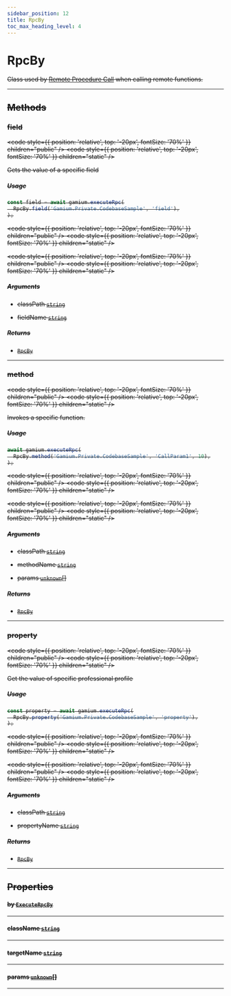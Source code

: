 ```yaml
---
sidebar_position: 12
title: RpcBy
toc_max_heading_level: 4
---
```


# RpcBy <s generated />

Class used by [Remote Procedure Call](../../rpc) when calling remote functions.

<hr class="solid" /> <s generated />

## Methods <s generated />

### field <s generated />

<s childtag /> <code
  style={{ position: 'relative', top: '-20px', fontSize: '70%' }}
  children="public"
/> <code
  style={{ position: 'relative', top: '-20px', fontSize: '70%' }}
  children="static"
/> <s generated />

Gets the value of a specific field

##### Usage

```ts
const field = await gamium.executeRpc(
  RpcBy.field('Gamium.Private.CodebaseSample', 'field'),
);
```

<s childtag /> <code
  style={{ position: 'relative', top: '-20px', fontSize: '70%' }}
  children="public"
/> <code
  style={{ position: 'relative', top: '-20px', fontSize: '70%' }}
  children="static"
/> <s generated />

<s childtag /> <code
  style={{ position: 'relative', top: '-20px', fontSize: '70%' }}
  children="public"
/> <code
  style={{ position: 'relative', top: '-20px', fontSize: '70%' }}
  children="static"
/> <s generated />

##### Arguments <s generated />

- classPath [`string`]( https://developer.mozilla.org/en-US/docs/Web/JavaScript/Reference/Global_Objects/String) <s generated />

- fieldName [`string`]( https://developer.mozilla.org/en-US/docs/Web/JavaScript/Reference/Global_Objects/String) <s generated />

##### Returns <s generated />

- [`RpcBy`](rpc-by) <s generated />

<hr class="solid" /> <s generated />

### method <s generated />

<s childtag /> <code
  style={{ position: 'relative', top: '-20px', fontSize: '70%' }}
  children="public"
/> <code
  style={{ position: 'relative', top: '-20px', fontSize: '70%' }}
  children="static"
/> <s generated />

Invokes a specific function.

##### Usage

```ts
await gamium.executeRpc(
  RpcBy.method('Gamium.Private.CodebaseSample', 'CallParam1', 10),
);
```

<s childtag /> <code
  style={{ position: 'relative', top: '-20px', fontSize: '70%' }}
  children="public"
/> <code
  style={{ position: 'relative', top: '-20px', fontSize: '70%' }}
  children="static"
/> <s generated />

<s childtag /> <code
  style={{ position: 'relative', top: '-20px', fontSize: '70%' }}
  children="public"
/> <code
  style={{ position: 'relative', top: '-20px', fontSize: '70%' }}
  children="static"
/> <s generated />

##### Arguments <s generated />

- classPath [`string`]( https://developer.mozilla.org/en-US/docs/Web/JavaScript/Reference/Global_Objects/String) <s generated />

- methodName [`string`]( https://developer.mozilla.org/en-US/docs/Web/JavaScript/Reference/Global_Objects/String) <s generated />

- params [`unknown`]( https://developer.mozilla.org/en-US/docs/Web/JavaScript/Reference/Global_Objects/Object)[] <s generated />

##### Returns <s generated />

- [`RpcBy`](rpc-by) <s generated />

<hr class="solid" /> <s generated />

### property <s generated />

<s childtag /> <code
  style={{ position: 'relative', top: '-20px', fontSize: '70%' }}
  children="public"
/> <code
  style={{ position: 'relative', top: '-20px', fontSize: '70%' }}
  children="static"
/> <s generated />

Get the value of specific professional profile

##### Usage

```ts
const property = await gamium.executeRpc(
  RpcBy.property('Gamium.Private.CodebaseSample', 'property'),
);
```

<s childtag /> <code
  style={{ position: 'relative', top: '-20px', fontSize: '70%' }}
  children="public"
/> <code
  style={{ position: 'relative', top: '-20px', fontSize: '70%' }}
  children="static"
/> <s generated />

<s childtag /> <code
  style={{ position: 'relative', top: '-20px', fontSize: '70%' }}
  children="public"
/> <code
  style={{ position: 'relative', top: '-20px', fontSize: '70%' }}
  children="static"
/> <s generated />

##### Arguments <s generated />

- classPath [`string`]( https://developer.mozilla.org/en-US/docs/Web/JavaScript/Reference/Global_Objects/String) <s generated />

- propertyName [`string`]( https://developer.mozilla.org/en-US/docs/Web/JavaScript/Reference/Global_Objects/String) <s generated />

##### Returns <s generated />

- [`RpcBy`](rpc-by) <s generated />

<hr class="solid" /> <s generated />

## Properties <s generated />

#### by [`ExecuteRpcBy`](../enums/execute-rpc-by) <s generated />

<hr class="solid" /> <s generated />

#### className [`string`]( https://developer.mozilla.org/en-US/docs/Web/JavaScript/Reference/Global_Objects/String) <s generated />

<hr class="solid" /> <s generated />

#### targetName [`string`]( https://developer.mozilla.org/en-US/docs/Web/JavaScript/Reference/Global_Objects/String) <s generated />

<hr class="solid" /> <s generated />

#### params [`unknown`]( https://developer.mozilla.org/en-US/docs/Web/JavaScript/Reference/Global_Objects/Object)[] <s generated />

<hr class="solid" /> <s generated />

